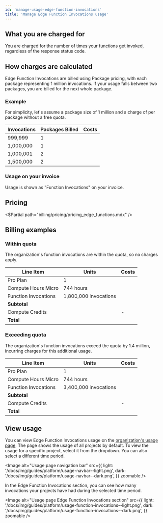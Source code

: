 ```yaml
---
id: 'manage-usage-edge-function-invocations'
title: 'Manage Edge Function Invocations usage'
---
```


## What you are charged for

You are charged for the number of times your functions get invoked, regardless of the response status code.

## How charges are calculated

Edge Function Invocations are billed using Package pricing, with each package representing 1 million invocations. If your usage falls between two packages, you are billed for the next whole package.

### Example

For simplicity, let's assume a package size of 1 million and a charge of <Price price="2" /> per package without a free quota.

| Invocations | Packages Billed | Costs               |
| ----------- | --------------- | ------------------- |
| 999,999     | 1               | <Price price="2" /> |
| 1,000,000   | 1               | <Price price="2" /> |
| 1,000,001   | 2               | <Price price="4" /> |
| 1,500,000   | 2               | <Price price="4" /> |

### Usage on your invoice

Usage is shown as "Function Invocations" on your invoice.

## Pricing

<$Partial path="billing/pricing/pricing_edge_functions.mdx" />

## Billing examples

### Within quota

The organization's function invocations are within the quota, so no charges apply.

| Line Item            | Units                 | Costs                    |
| -------------------- | --------------------- | ------------------------ |
| Pro Plan             | 1                     | <Price price="25" />     |
| Compute Hours Micro  | 744 hours             | <Price price="10" />     |
| Function Invocations | 1,800,000 invocations | <Price price="0" />      |
| **Subtotal**         |                       | **<Price price="35" />** |
| Compute Credits      |                       | -<Price price="10" />    |
| **Total**            |                       | **<Price price="25" />** |

### Exceeding quota

The organization's function invocations exceed the quota by 1.4 million, incurring charges for this additional usage.

| Line Item            | Units                 | Costs                    |
| -------------------- | --------------------- | ------------------------ |
| Pro Plan             | 1                     | <Price price="25" />     |
| Compute Hours Micro  | 744 hours             | <Price price="10" />     |
| Function Invocations | 3,400,000 invocations | <Price price="4" />      |
| **Subtotal**         |                       | **<Price price="39" />** |
| Compute Credits      |                       | -<Price price="10" />    |
| **Total**            |                       | **<Price price="29" />** |

## View usage

You can view Edge Function Invocations usage on the [organization's usage page](/dashboard/org/_/usage). The page shows the usage of all projects by default. To view the usage for a specific project, select it from the dropdown. You can also select a different time period.

<Image
  alt="Usage page navigation bar"
  src={{
    light: '/docs/img/guides/platform/usage-navbar--light.png',
    dark: '/docs/img/guides/platform/usage-navbar--dark.png',
  }}
  zoomable
/>

In the Edge Function Invocations section, you can see how many invocations your projects have had during the selected time period.

<Image
  alt="Usage page Edge Function Invocations section"
  src={{
    light: '/docs/img/guides/platform/usage-function-invocations--light.png',
    dark: '/docs/img/guides/platform/usage-function-invocations--dark.png',
  }}
  zoomable
/>
